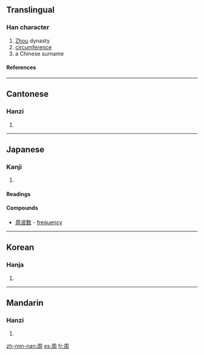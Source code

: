 ==Translingual==
{{stroke order|strokes=8}}
===Han character===
{{Han char|rn=30|rad=口|as=05|sn=8|four=7722<sub>0</sub>|canj=月土口 (BGR)}}
# [[Zhou]] dynasty
# [[circumference]]
# a Chinese surname
====References====
{{Han ref|kx=0181.360|dkj=03441|dj=0400.050|hdz=10606.030|uh=5468|ud=21608|bh=A950|bd=43344}}
----

==Cantonese==
===Hanzi===
{{yue-hanzi|jyut=|y=jau1}}
# {{defn|Cantonese}}
----
==Japanese==
===Kanji===
{{ja-kanji|grade=|rs=口05}}
# {{defn|Japanese}} 
====Readings====
{{ja-readings|on=[[しゅう]] (shū)|kun=[[まわり]] (mawari), [[あまねし]] (amaneshi), [[めぐる]] (meguru)}}



====Compounds====

*[[周波数]]<!-- (shūnami?)--> - [[frequency]]
----
==Korean==
===Hanja===
{{ko-hanja|hangeul=[[주]]|rv=ju|mr=chu}}
# {{defn|Korean}}
----
==Mandarin==
===Hanzi===
{{cmn-hanzi|pin=[[zhōu]] (zhou1)|wg=chou<sup>1</sup>}}
# {{defn|Mandarin}}

[[zh-min-nan:周]]
[[es:周]]
[[fr:周]]
